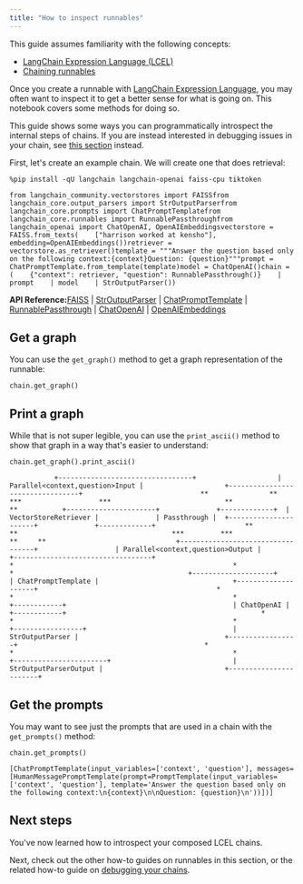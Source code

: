 ```yaml
---
title: "How to inspect runnables"
---
```


<Info>
  This guide assumes familiarity with the following concepts:

  * [LangChain Expression Language (LCEL)](/oss/concepts/lcel)
  * [Chaining runnables](/oss/how_to/sequence)
</Info>

Once you create a runnable with [LangChain Expression Language](/oss/concepts/lcel), you may often want to inspect it to get a better sense for what is going on. This notebook covers some methods for doing so.

This guide shows some ways you can programmatically introspect the internal steps of chains. If you are instead interested in debugging issues in your chain, see [this section](/oss/how_to/debugging) instead.

First, let's create an example chain. We will create one that does retrieval:

```
%pip install -qU langchain langchain-openai faiss-cpu tiktoken
```

```
from langchain_community.vectorstores import FAISSfrom langchain_core.output_parsers import StrOutputParserfrom langchain_core.prompts import ChatPromptTemplatefrom langchain_core.runnables import RunnablePassthroughfrom langchain_openai import ChatOpenAI, OpenAIEmbeddingsvectorstore = FAISS.from_texts(    ["harrison worked at kensho"], embedding=OpenAIEmbeddings())retriever = vectorstore.as_retriever()template = """Answer the question based only on the following context:{context}Question: {question}"""prompt = ChatPromptTemplate.from_template(template)model = ChatOpenAI()chain = (    {"context": retriever, "question": RunnablePassthrough()}    | prompt    | model    | StrOutputParser())
```

**API Reference:**[FAISS](https://python.langchain.com/api_reference/community/vectorstores/langchain_community.vectorstores.faiss.FAISS.html) | [StrOutputParser](https://python.langchain.com/api_reference/core/output_parsers/langchain_core.output_parsers.string.StrOutputParser.html) | [ChatPromptTemplate](https://python.langchain.com/api_reference/core/prompts/langchain_core.prompts.chat.ChatPromptTemplate.html) | [RunnablePassthrough](https://python.langchain.com/api_reference/core/runnables/langchain_core.runnables.passthrough.RunnablePassthrough.html) | [ChatOpenAI](https://python.langchain.com/api_reference/openai/chat_models/langchain_openai.chat_models.base.ChatOpenAI.html) | [OpenAIEmbeddings](https://python.langchain.com/api_reference/openai/embeddings/langchain_openai.embeddings.base.OpenAIEmbeddings.html)

## Get a graph

You can use the `get_graph()` method to get a graph representation of the runnable:

```
chain.get_graph()
```

## Print a graph

While that is not super legible, you can use the `print_ascii()` method to show that graph in a way that's easier to understand:

```
chain.get_graph().print_ascii()
```

```
           +---------------------------------+                    | Parallel<context,question>Input |                    +---------------------------------+                             **               **                                 ***                   ***                            **                         **           +----------------------+              +-------------+  | VectorStoreRetriever |              | Passthrough |  +----------------------+              +-------------+                      **               **                                      ***         ***                                           **     **                                +----------------------------------+                   | Parallel<context,question>Output |                   +----------------------------------+                                     *                                                      *                                                      *                                           +--------------------+                                 | ChatPromptTemplate |                                 +--------------------+                                            *                                                      *                                                      *                                               +------------+                                         | ChatOpenAI |                                         +------------+                                                *                                                      *                                                      *                                            +-----------------+                                    | StrOutputParser |                                    +-----------------+                                              *                                                      *                                                      *                                         +-----------------------+                              | StrOutputParserOutput |                              +-----------------------+
```

## Get the prompts

You may want to see just the prompts that are used in a chain with the `get_prompts()` method:

```
chain.get_prompts()
```

```
[ChatPromptTemplate(input_variables=['context', 'question'], messages=[HumanMessagePromptTemplate(prompt=PromptTemplate(input_variables=['context', 'question'], template='Answer the question based only on the following context:\n{context}\n\nQuestion: {question}\n'))])]
```

## Next steps

You've now learned how to introspect your composed LCEL chains.

Next, check out the other how-to guides on runnables in this section, or the related how-to guide on [debugging your chains](/oss/how_to/debugging).
